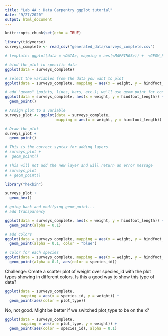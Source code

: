 ```yaml
---
title: "Lab 4A : Data Carpentry ggplot tutorial"
date: "9/27/2020"
output: html_document
---
```


```r
knitr::opts_chunk$set(echo = TRUE)
```

```r
library(tidyverse)
surveys_complete <- read_csv("generated_data/surveys_complete.csv")
```

```r
# template: ggplot(data = <DATA>, mapping = aes(<MAPPINGS>)) +  <GEOM_FUNCTION>()

# bind the plot to specific data 
ggplot(data = surveys_complete)

# select the variables from the data you want to plot 
ggplot(data = surveys_complete, mapping = aes(x = weight, y = hindfoot_length))

# add "geoms" (points, lines, bars, etc.); we'll use geom_point for continuous vars
ggplot(data = surveys_complete, aes(x = weight, y = hindfoot_length)) +
  geom_point()
```

```r
# Assign plot to a variable
surveys_plot <- ggplot(data = surveys_complete, 
                       mapping = aes(x = weight, y = hindfoot_length))

# Draw the plot
surveys_plot + 
  geom_point()

# This is the correct syntax for adding layers
# surveys_plot +
#  geom_point()

# This will not add the new layer and will return an error message
# surveys_plot
# + geom_point()
```

```r
library("hexbin")

surveys_plot +
  geom_hex()
```

```r
# going back and modifying geom_point... 
# add transparency 

ggplot(data = surveys_complete, aes(x = weight, y = hindfoot_length)) +
  geom_point(alpha = 0.1) 
```

```r
# add colors 
ggplot(data = surveys_complete, mapping = aes(x = weight, y = hindfoot_length)) +
  geom_point(alpha = 0.1, color = "blue")
```

```r
# color for each species 
ggplot(data = surveys_complete, mapping = aes(x = weight, y = hindfoot_length)) +
  geom_point(alpha = 0.1, aes(color = species_id))
```

Challenge: 
Create a scatter plot of weight over species_id with the plot types showing in different colors. 
Is this a good way to show this type of data?

```r
ggplot(data = surveys_complete, 
       mapping = aes(x = species_id, y = weight)) +
  geom_point(aes(color = plot_type))
```

No, not good. Might be better if we switched plot_type to be on the x?

```r
ggplot(data = surveys_complete, 
       mapping = aes(x = plot_type, y = weight)) +
  geom_point(aes(color = species_id), alpha = 0.1)
```

